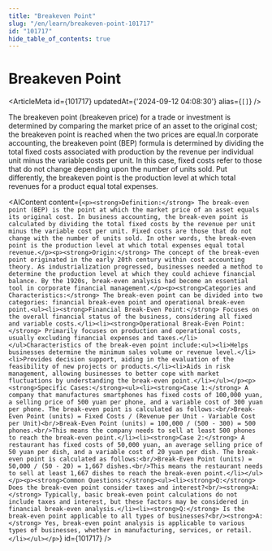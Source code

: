 ```yaml
---
title: "Breakeven Point"
slug: "/en/learn/breakeven-point-101717"
id: "101717"
hide_table_of_contents: true
---
```



# Breakeven Point

<ArticleMeta id={101717} updatedAt={'2024-09-12 04:08:30'} alias={`[]`} />
<div className='border-solid border-b border-t-0 my-4 border-[var(--ifm-color-gray-300)]' />

The breakeven point (breakeven price) for a trade or investment is determined by comparing the market price of an asset to the original cost; the breakeven point is reached when the two prices are equal.In corporate accounting, the breakeven point (BEP) formula is determined by dividing the total fixed costs associated with production by the revenue per individual unit minus the variable costs per unit. In this case, fixed costs refer to those that do not change depending upon the number of units sold. Put differently, the breakeven point is the production level at which total revenues for a product equal total expenses.

<AIContent content={`<p><strong>Definition:</strong> The break-even point (BEP) is the point at which the market price of an asset equals its original cost. In business accounting, the break-even point is calculated by dividing the total fixed costs by the revenue per unit minus the variable cost per unit. Fixed costs are those that do not change with the number of units sold. In other words, the break-even point is the production level at which total expenses equal total revenue.</p><p><strong>Origin:</strong> The concept of the break-even point originated in the early 20th century within cost accounting theory. As industrialization progressed, businesses needed a method to determine the production level at which they could achieve financial balance. By the 1920s, break-even analysis had become an essential tool in corporate financial management.</p><p><strong>Categories and Characteristics:</strong> The break-even point can be divided into two categories: financial break-even point and operational break-even point.<ul><li><strong>Financial Break-Even Point:</strong> Focuses on the overall financial status of the business, considering all fixed and variable costs.</li><li><strong>Operational Break-Even Point:</strong> Primarily focuses on production and operational costs, usually excluding financial expenses and taxes.</li></ul>Characteristics of the break-even point include:<ul><li>Helps businesses determine the minimum sales volume or revenue level.</li><li>Provides decision support, aiding in the evaluation of the feasibility of new projects or products.</li><li>Aids in risk management, allowing businesses to better cope with market fluctuations by understanding the break-even point.</li></ul></p><p><strong>Specific Cases:</strong><ul><li><strong>Case 1:</strong> A company that manufactures smartphones has fixed costs of 100,000 yuan, a selling price of 500 yuan per phone, and a variable cost of 300 yuan per phone. The break-even point is calculated as follows:<br/>Break-Even Point (units) = Fixed Costs / (Revenue per Unit - Variable Cost per Unit)<br/>Break-Even Point (units) = 100,000 / (500 - 300) = 500 phones.<br/>This means the company needs to sell at least 500 phones to reach the break-even point.</li><li><strong>Case 2:</strong> A restaurant has fixed costs of 50,000 yuan, an average selling price of 50 yuan per dish, and a variable cost of 20 yuan per dish. The break-even point is calculated as follows:<br/>Break-Even Point (units) = 50,000 / (50 - 20) = 1,667 dishes.<br/>This means the restaurant needs to sell at least 1,667 dishes to reach the break-even point.</li></ul></p><p><strong>Common Questions:</strong><ul><li><strong>Q:</strong> Does the break-even point consider taxes and interest?<br/><strong>A:</strong> Typically, basic break-even point calculations do not include taxes and interest, but these factors may be considered in financial break-even analysis.</li><li><strong>Q:</strong> Is the break-even point applicable to all types of businesses?<br/><strong>A:</strong> Yes, break-even point analysis is applicable to various types of businesses, whether in manufacturing, services, or retail.</li></ul></p>`} id={101717} />
